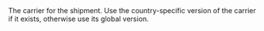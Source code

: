   
<ParamField body="Carrier" type="string" required>     
The carrier for the shipment. Use the country-specific version of the carrier if it exists, otherwise use its global version.  
</ParamField>